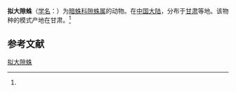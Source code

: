 {{Speciesbox
| name = 拟大隙蛛
| status = 
| status_system = 
| image = 
| genus = Coelotes
| species = magnidentatus
| authority = (Schenkel, 1963)<ref name='id14092'>{{cite web| url =http://www.bioinfo.cn/db05/BjdwSpecies.php?action=view&id=14092| title =拟大隙蛛| work =《中国动物物种编目数据库》| publisher =中国科学院微生物研究所| author =中国科学院动物研究所| accessdate =2009-04-28| deadurl =yes| archiveurl =https://web.archive.org/web/20160305073116/http://www.bioinfo.cn/db05/BjdwSpecies.php?action=view&id=14092| archivedate =2016-03-05}}</ref>
}}

'''拟大隙蛛'''（[[学名|学名]]：{{lang|la|''Coelotes magnidentatus''}}）为[[暗蛛科|暗蛛科]][[隙蛛属|隙蛛属]]的动物。在[[中国大陆|中国大陆]]，分布于[[甘肃|甘肃]]等地。该物种的模式产地在甘肃。<ref name='id14092'/>

== 参考文献 ==
{{reflist}}

{{Wikispecies|Coelotes magnidentatus}}

[[Category:隙蛛属|拟大隙蛛]]


{{蜘蛛小作品}}